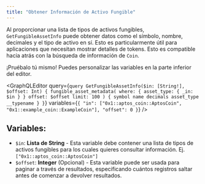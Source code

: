 ```yaml
---
title: "Obtener Información de Activo Fungible"
---
```




Al proporcionar una lista de tipos de activos fungibles, `GetFungibleAssetInfo` puede obtener datos como el símbolo, nombre, decimales y el tipo de activo en sí. Esto es particularmente útil para aplicaciones que necesitan mostrar detalles de tokens. Esto es compatible hacia atrás con la búsqueda de información de `Coin`.

<Aside type="note">
  ¡Pruébalo tú mismo! Puedes personalizar las variables en la parte inferior del editor.
</Aside>

<GraphQLEditor
  query={`query GetFungibleAssetInfo($in: [String!], $offset: Int) {
  fungible_asset_metadata(
    where: { asset_type: { _in: $in } }
    offset: $offset
    limit: 100
  ) {
    symbol
    name
    decimals
    asset_type
    __typename
  }
}`}
  variables={`{
  "in": ["0x1::aptos_coin::AptosCoin", "0x1::example_coin::ExampleCoin"],
  "offset": 0
}`}
/>

## Variables:

- `$in`: **Lista de String** - Esta variable debe contener una lista de tipos de activos fungibles para los cuales quieres consultar información. Ej. `["0x1::aptos_coin::AptosCoin"]`
- `$offset`: **Integer** (Opcional) - Esta variable puede ser usada para paginar a través de resultados, especificando cuántos registros saltar antes de comenzar a devolver resultados.
